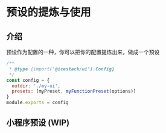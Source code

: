 # 预设的提炼与使用

## 介绍

预设作为配置的一种，你可以把你的配置提炼出来，做成一个预设

```js filename="icestack.config.js"
/**
 * @type {import('@icestack/ui').Config}
 */
const config = {
  outdir: './my-ui',
  presets: [myPreset, myFunctionPreset(options)]
}
module.exports = config
```

## 小程序预设 (WIP)
